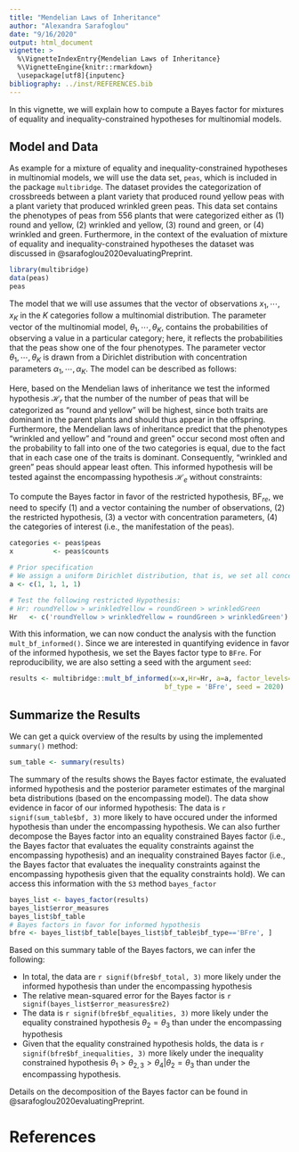 ```yaml
---
title: "Mendelian Laws of Inheritance"
author: "Alexandra Sarafoglou"
date: "9/16/2020"
output: html_document
vignette: >
  %\VignetteIndexEntry{Mendelian Laws of Inheritance}
  %\VignetteEngine{knitr::rmarkdown}
  \usepackage[utf8]{inputenc}
bibliography: ../inst/REFERENCES.bib
---
```


In this vignette, we will explain how to compute a Bayes factor for mixtures of equality and inequality-constrained hypotheses for multinomial models. 

## Model and Data

As example for a mixture of equality and inequality-constrained hypotheses in multinomial models, we will use the data set, `peas`, which is included in the package `multibridge`. The dataset provides the categorization of crossbreeds between a plant variety that produced round yellow peas with a plant variety that produced wrinkled green peas. This data set contains the phenotypes of peas from 556 plants that were categorized either as (1) round and yellow, (2) wrinkled and yellow, (3) round and green, or (4) wrinkled and green. Furthermore, in the context of the evaluation of mixture of equality and inequality-constrained hypotheses the dataset was discussed in @sarafoglou2020evaluatingPreprint. 

```r
library(multibridge)
data(peas)
peas
```

The model that we will use assumes that the vector of observations $x_1, \cdots, x_K$ in the $K$ categories follow a multinomial distribution. The parameter vector of the multinomial model, $\theta_1, \cdots, \theta_K$, contains the probabilities of observing a value in a particular category; here, it reflects the probabilities that the peas show one of the four phenotypes. The parameter vector $\theta_1, \cdots, \theta_K$ is drawn from a Dirichlet distribution with concentration parameters $\alpha_1, \cdots, \alpha_K$. The model can be described as follows:

\begin{align}
  x_1, \cdots, x_K &\sim \text{Multinomial}(\sum_{k = 1}^K x_k, \theta_1, \cdots, \theta_K) \\
  \theta_1, \cdots, \theta_K &\sim \text{Dirichlet}(\alpha_1, \cdots, \alpha_K) \\
\end{align}

Here, based on the Mendelian laws of inheritance we test the informed hypothesis $\mathcal{H}_r$ that the number of the number of peas that will be categorized as "round and yellow" will be highest, since both traits are dominant in the parent plants and should thus appear in the offspring. Furthermore, the Mendelian laws of inheritance predict that the phenotypes "wrinkled and yellow" and "round and green" occur second most often and the probability to fall into one of the two categories is equal, due to the fact that in each case one of the traits is dominant. Consequently, "wrinkled and green" peas should appear least often. This informed hypothesis will be tested against the encompassing hypothesis $\mathcal{H}_e$ without constraints:

\begin{align*}
    \mathcal{H}_m &: \theta_{1} > \theta_{2} = \theta_{3} > \theta_{4} \\
    \mathcal{H}_e &: \theta_1, \theta_2,  \theta_{3}, \theta_{4}.
\end{align*}

To compute the Bayes factor in favor of the restricted hypothesis, $\text{BF}_{re}$, we need to specify 
(1) and a vector containing the number of observations, (2) the restricted hypothesis,
(3) a vector with concentration parameters, 
(4) the categories of interest (i.e., the manifestation of the peas). 

```r
categories <- peas$peas
x          <- peas$counts

# Prior specification 
# We assign a uniform Dirichlet distribution, that is, we set all concentration parameters to 1
a <- c(1, 1, 1, 1)

# Test the following restricted Hypothesis:
# Hr: roundYellow > wrinkledYellow = roundGreen > wrinkledGreen
Hr   <- c('roundYellow > wrinkledYellow = roundGreen > wrinkledGreen')
```

With this information, we can now conduct the analysis with the function `mult_bf_informed()`. 
Since we are interested in quantifying evidence in favor of the informed hypothesis, 
we set the Bayes factor type to `BFre`. 
For reproducibility, we are also setting a seed with the argument `seed`:

```r
results <- multibridge::mult_bf_informed(x=x,Hr=Hr, a=a, factor_levels=categories, 
                                       bf_type = 'BFre', seed = 2020)
```

## Summarize the Results

We can get a quick overview of the results by using the implemented `summary()` method:

```r
sum_table <- summary(results)
```

The summary of the results shows the Bayes factor estimate, the evaluated informed hypothesis and the posterior parameter estimates of the marginal beta distributions (based on the 
encompassing model). The data show evidence in facor of our informed hypothesis:
The data is `r signif(sum_table$bf, 3)` more likely to have occured under the 
informed hypothesis than under the encompassing hypothesis. We can also further 
decompose the Bayes factor into an equality constrained Bayes factor (i.e., 
the Bayes factor that evaluates the equality constraints against the encompassing
hypothesis) and an inequality constrained Bayes factor (i.e., the Bayes factor 
that evaluates the inequality constraints against the encompassing hypothesis
given that the equality constraints hold). We can access this information with 
the `S3` method `bayes_factor`

```r
bayes_list <- bayes_factor(results)
bayes_list$error_measures
bayes_list$bf_table
# Bayes factors in favor for informed hypothesis
bfre <- bayes_list$bf_table[bayes_list$bf_table$bf_type=='BFre', ]
```

Based on this summary table of the Bayes factors, we can infer the following:

  - In total, the data are `r signif(bfre$bf_total, 3)` more likely under the informed 
  hypothesis than under the encompassing hypothesis
  - The relative mean-squared error for the Bayes factor is `r signif(bayes_list$error_measures$re2)`
  - The data is `r signif(bfre$bf_equalities, 3)` more likely under the equality 
  constrained hypothesis $\theta_{2} = \theta_{3}$ than under the encompassing hypothesis
  - Given that the equality constrained hypothesis holds, the data is `r signif(bfre$bf_inequalities, 3)` more likely under the inequality constrained hypothesis $\theta_{1} > \theta_{2,3} > \theta_{4} | \theta_{2} = \theta_{3}$ 
  than under the encompassing hypothesis.
  
Details on the decomposition of the Bayes factor can be found in @sarafoglou2020evaluatingPreprint.

# References